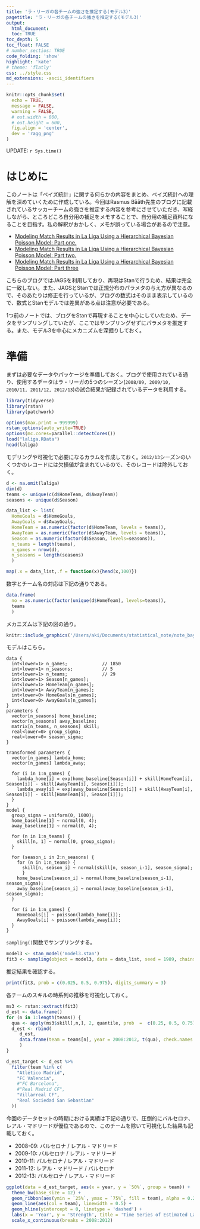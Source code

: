```yaml
---
title: 'ラ・リーガの各チームの強さを推定する(モデル3)'
pagetitle: 'ラ・リーガの各チームの強さを推定する(モデル3)'
output:
  html_document:
  toc: TRUE
toc_depth: 5
toc_float: FALSE
# number_sectios: TRUE
code_folding: 'show'
highlight: 'kate'
# theme: 'flatly'
css: ../style.css
md_extensions: -ascii_identifiers
---
```

  
```r
knitr::opts_chunk$set(
  echo = TRUE,
  message = FALSE,
  warning = FALSE,
  # out.width = 800,
  # out.height = 600,
  fig.align = 'center',
  dev = 'ragg_png'
)
```

<div class='update-right'>
  UPDATE: `r Sys.time()`
</div>
  
# はじめに
  
このノートは「ベイズ統計」に関する何らかの内容をまとめ、ベイズ統計への理解を深めていくために作成している。今回はRasmus Bååth先生のブログに記載されているサッカーチームの強さを推定する内容を参考にさせていただき、写経しながら、ところどころ自分用の補足をメモすることで、自分用の補足資料になることを目指す。私の解釈がおかしく、メモが誤っている場合があるので注意。

- [Modeling Match Results in La Liga Using a Hierarchical Bayesian Poisson Model: Part one.](https://www.sumsar.net/blog/2013/07/modeling-match-results-in-la-liga-part-one/)
- [Modeling Match Results in La Liga Using a Hierarchical Bayesian Poisson Model: Part two.](https://www.sumsar.net/blog/2013/07/modeling-match-results-in-la-liga-part-two/)
- [Modeling Match Results in La Liga Using a Hierarchical Bayesian Poisson Model: Part three](https://www.sumsar.net/blog/2013/08/modeling-match-results-in-la-liga-part-three/)

こちらのブログではJAGSを利用しており、再現はStanで行うため、結果は完全に一致しない。また、JAGSとStanでは正規分布のパラメタの与え方が異なるので、そのあたりは修正を行っているが、ブログの数式はそのまま表示しているので、数式とStanモデルでは差異がある点は注意が必要である。

1つ前のノートでは、ブログをStanで再現することを中心にしていたため、データをサンプリングしていたが、ここではサンプリングせずにパラメタを推定する。また、モデル3を中心にメカニズムを深掘りしておく。

# 準備

まずは必要なデータやパッケージを準備しておく。ブログで使用されている通り、使用するデータはラ・リーガの5つのシーズン(`2008/09, 2009/10, 2010/11, 2011/12, 2012/13`)の試合結果が記録されているデータを利用する。

```r
library(tidyverse)
library(rstan)
library(patchwork)

options(max.print = 999999)
rstan_options(auto_write=TRUE)
options(mc.cores=parallel::detectCores())
load("laliga.RData")
head(laliga)
```

モデリングや可視化で必要になるカラムを作成しておく。`2012/13`シーズンのいくつかのレコードには欠損値が含まれているので、そのレコードは除外しておく。

```r
d <- na.omit(laliga)
dim(d)
teams <- unique(c(d$HomeTeam, d$AwayTeam))
seasons <- unique(d$Season)

data_list <- list(
  HomeGoals = d$HomeGoals, 
  AwayGoals = d$AwayGoals, 
  HomeTeam = as.numeric(factor(d$HomeTeam, levels = teams)),
  AwayTeam = as.numeric(factor(d$AwayTeam, levels = teams)),
  Season = as.numeric(factor(d$Season, levels=seasons)),
  n_teams = length(teams),
  n_games = nrow(d), 
  n_seasons = length(seasons)
  )

map(.x = data_list,.f = function(x){head(x,100)})
```

数字とチーム名の対応は下記の通りである。

```r
data.frame(
  no = as.numeric(factor(unique(d$HomeTeam), levels=teams)),
  teams
  )
```

メカニズムは下記の図の通り。

```r
knitr::include_graphics('/Users/aki/Documents/statistical_note/note_bayes12/model3.png')
```

モデルはこちら。

```
data {
  int<lower=1> n_games;             // 1850
  int<lower=1> n_seasons;           // 5
  int<lower=1> n_teams;             // 29
  int<lower=1> Season[n_games];    
  int<lower=1> HomeTeam[n_games]; 
  int<lower=1> AwayTeam[n_games]; 
  int<lower=0> HomeGoals[n_games];
  int<lower=0> AwayGoals[n_games];
}
parameters {
  vector[n_seasons] home_baseline;
  vector[n_seasons] away_baseline;
  matrix[n_teams, n_seasons] skill;
  real<lower=0> group_sigma;
  real<lower=0> season_sigma;
}

transformed parameters {
  vector[n_games] lambda_home;
  vector[n_games] lambda_away;

  for (i in 1:n_games) {
    lambda_home[i] = exp(home_baseline[Season[i]] + skill[HomeTeam[i], Season[i]] - skill[AwayTeam[i], Season[i]]);
    lambda_away[i] = exp(away_baseline[Season[i]] + skill[AwayTeam[i], Season[i]] - skill[HomeTeam[i], Season[i]]);
  }
}
model {
  group_sigma ~ uniform(0, 1000);
  home_baseline[1] ~ normal(0, 4);
  away_baseline[1] ~ normal(0, 4);

  for (n in 1:n_teams) {
    skill[n, 1] ~ normal(0, group_sigma);
  }

  for (season_i in 2:n_seasons) {
    for (n in 1:n_teams) {
      skill[n, season_i] ~ normal(skill[n, season_i-1], season_sigma);
      }
    home_baseline[season_i] ~ normal(home_baseline[season_i-1], season_sigma);
    away_baseline[season_i] ~ normal(away_baseline[season_i-1], season_sigma);
  }

  for (i in 1:n_games) {
    HomeGoals[i] ~ poisson(lambda_home[i]);
    AwayGoals[i] ~ poisson(lambda_away[i]);
  }
}

```

`sampling()`関数でサンプリングする。

```r
model3 <- stan_model('model3.stan')
fit3 <- sampling(object = model3, data = data_list, seed = 1989, chains = 4, iter = 10000, thin = 5)
```

推定結果を確認する。

```r
print(fit3, prob = c(0.025, 0.5, 0.975), digits_summary = 3)
```

各チームのスキルの時系列の推移を可視化しておく。

```r
ms3 <- rstan::extract(fit3)
d_est <- data.frame()
for (n in 1:length(teams)) {
  qua <- apply(ms3$skill[,n,], 2, quantile, prob  =  c(0.25, 0.5, 0.75))
  d_est <- rbind(
     d_est, 
     data.frame(team = teams[n], year = 2008:2012, t(qua), check.names = FALSE)
     )
}

d_est_target <- d_est %>% 
  filter(team %in% c(
    "Atlético Madrid",
    "FC Valencia",
    #"FC Barcelona",
    #"Real Madrid CF",
    "Villarreal CF",
    "Real Sociedad San Sebastian"
  ))
```

今回のデータセットの時期における実績は下記の通りで、圧倒的にバルセロナ、レアル・マドリードが優位であるので、このチームを除いて可視化した結果も記載しておく。

- 2008-09: バルセロナ	/ レアル・マドリード
- 2009-10: バルセロナ	/ レアル・マドリード
- 2010-11: バルセロナ	/ レアル・マドリード
- 2011-12: レアル・マドリード	/ バルセロナ
- 2012-13: バルセロナ	/ レアル・マドリード

```r
ggplot(data = d_est_target, aes(x = year, y = `50%`, group = team)) +
  theme_bw(base_size = 12) +
  geom_ribbon(aes(ymin = `25%`, ymax = `75%`, fill = team), alpha = 0.2) +
  geom_line(aes(col = team), linewidth = 0.5) +
  geom_hline(yintercept = 0, linetype = 'dashed') + 
  labs(x = 'Year', y = 'Strength', title = 'Time Series of Estimated Latent Strength') +
  scale_x_continuous(breaks = 2008:2012)
```

